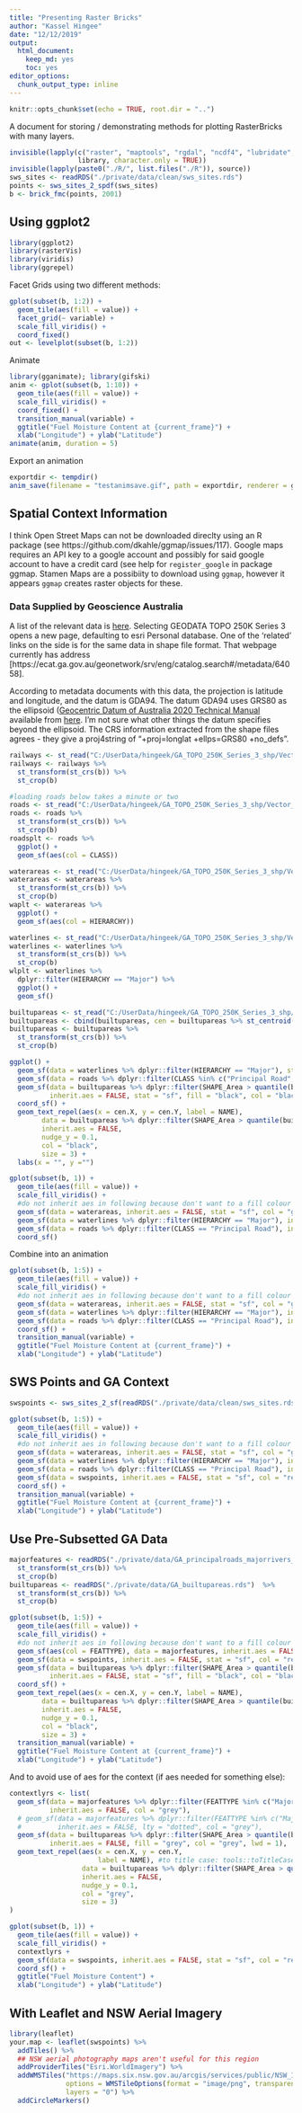 ```yaml
---
title: "Presenting Raster Bricks"
author: "Kassel Hingee"
date: "12/12/2019"
output: 
  html_document: 
    keep_md: yes
    toc: yes
editor_options: 
  chunk_output_type: inline
---
```


```r
knitr::opts_chunk$set(echo = TRUE, root.dir = "..")
```

A document for storing / demonstrating methods for plotting RasterBricks with many layers.

```r
invisible(lapply(c("raster", "maptools", "rgdal", "ncdf4", "lubridate", "sf"),
                 library, character.only = TRUE))
invisible(lapply(paste0("./R/", list.files("./R")), source))
sws_sites <- readRDS("./private/data/clean/sws_sites.rds")
points <- sws_sites_2_spdf(sws_sites)
b <- brick_fmc(points, 2001)
```

## Using ggplot2
```r
library(ggplot2)
library(rasterVis)
library(viridis)
library(ggrepel)
```

Facet Grids using two different methods:
```r
gplot(subset(b, 1:2)) +
  geom_tile(aes(fill = value)) +
  facet_grid(~ variable) + 
  scale_fill_viridis() +
  coord_fixed()
out <- levelplot(subset(b, 1:2))
```


Animate
```r
library(gganimate); library(gifski)
anim <- gplot(subset(b, 1:10)) +
  geom_tile(aes(fill = value)) +
  scale_fill_viridis() +
  coord_fixed() +
  transition_manual(variable) +
  ggtitle("Fuel Moisture Content at {current_frame}") +
  xlab("Longitude") + ylab("Latitude")
animate(anim, duration = 5)
```

Export an animation
```r
exportdir <- tempdir()
anim_save(filename = "testanimsave.gif", path = exportdir, renderer = gifski_renderer)
```

## Spatial Context Information
I think Open Street Maps can not be downloaded direclty using an R package (see https://github.com/dkahle/ggmap/issues/117).
Google maps requires an API key to a google account and possibly for said google account to have a credit card (see help for `register_google` in package ggmap.
Stamen Maps are a possibiity to download using `ggmap`, however it appears `ggmap` creates raster objects for these.


### Data Supplied by Geoscience Australia
A list of the relevant data is [here](http://www.ga.gov.au/scientific-topics/national-location-information/topographic-maps-data/digital-topographic-data).
Selecting GEODATA TOPO 250K Series 3 opens a new page, defaulting to esri Personal database. One of the 'related' links on the side is for the same data in shape file format.
That webpage currently has address [https://ecat.ga.gov.au/geonetwork/srv/eng/catalog.search#/metadata/64058].

According to metadata documents with this data, the projection is latitude and longitude, and the datum is GDA94.
The datum GDA94 uses GRS80 as the ellipsoid ([Geocentric Datum of Australia 2020 Technical Manual](https://www.icsm.gov.au/sites/default/files/GDA2020TechnicalManualV1.1.1.pdf) available from [here](https://www.icsm.gov.au/datum/geocentric-datum-australia-1994-gda94). I'm not sure what other things the datum specifies beyond the ellipsoid.
The CRS information extracted from the shape files agrees - they give a proj4string of "+proj=longlat +ellps=GRS80 +no_defs".


```r
railways <- st_read("C:/UserData/hingeek/GA_TOPO_250K_Series_3_shp/Vector_data/Transport/railways.shp")
railways <- railways %>%
  st_transform(st_crs(b)) %>%
  st_crop(b) 

#loading roads below takes a minute or two
roads <- st_read("C:/UserData/hingeek/GA_TOPO_250K_Series_3_shp/Vector_data/Transport/roads.shp")
roads <- roads %>%
  st_transform(st_crs(b)) %>%
  st_crop(b) 
roadsplt <- roads %>%
  ggplot() + 
  geom_sf(aes(col = CLASS))

waterareas <- st_read("C:/UserData/hingeek/GA_TOPO_250K_Series_3_shp/Vector_data/Hydrography/watercourseareas.shp")
waterareas <- waterareas %>%
  st_transform(st_crs(b)) %>%
  st_crop(b) 
waplt <- waterareas %>%
  ggplot() + 
  geom_sf(aes(col = HIERARCHY))

waterlines <- st_read("C:/UserData/hingeek/GA_TOPO_250K_Series_3_shp/Vector_data/Hydrography/watercourselines.shp")
waterlines <- waterlines %>%
  st_transform(st_crs(b)) %>%
  st_crop(b) 
wlplt <- waterlines %>%
  dplyr::filter(HIERARCHY == "Major") %>%
  ggplot() + 
  geom_sf()

builtupareas <- st_read("C:/UserData/hingeek/GA_TOPO_250K_Series_3_shp/Vector_data/Habitation/builtupareas.shp")
builtupareas <- cbind(builtupareas, cen = builtupareas %>% st_centroid() %>% st_coordinates)
builtupareas <- builtupareas %>%
  st_transform(st_crs(b)) %>%
  st_crop(b) 
```

```r
ggplot() +
  geom_sf(data = waterlines %>% dplyr::filter(HIERARCHY == "Major"), stat = "sf", col = "green") + 
  geom_sf(data = roads %>% dplyr::filter(CLASS %in% c("Principal Road", "Dual Carriageway")), inherit.aes = FALSE, stat = "sf", col = "red", lwd = 1) + 
  geom_sf(data = builtupareas %>% dplyr::filter(SHAPE_Area > quantile(builtupareas$SHAPE_Area, 0.8)),
          inherit.aes = FALSE, stat = "sf", fill = "black", col = "black", lwd = 1) +
  coord_sf() +
  geom_text_repel(aes(x = cen.X, y = cen.Y, label = NAME),
        data = builtupareas %>% dplyr::filter(SHAPE_Area > quantile(builtupareas$SHAPE_Area, 0.8)),
        inherit.aes = FALSE, 
        nudge_y = 0.1,
        col = "black",
        size = 3) +
  labs(x = "", y ="")
```


```r
gplot(subset(b, 1)) +
  geom_tile(aes(fill = value)) +
  scale_fill_viridis() +
  #do not inherit aes in following because don't want to a fill colour given by value
  geom_sf(data = waterareas, inherit.aes = FALSE, stat = "sf", col = "green") + 
  geom_sf(data = waterlines %>% dplyr::filter(HIERARCHY == "Major"), inherit.aes = FALSE, stat = "sf", col = "green") + 
  geom_sf(data = roads %>% dplyr::filter(CLASS == "Principal Road"), inherit.aes = FALSE, stat = "sf", col = "black", lwd = 1) + 
  coord_sf()
```

Combine into an animation
```r
gplot(subset(b, 1:5)) +
  geom_tile(aes(fill = value)) +
  scale_fill_viridis() +
  #do not inherit aes in following because don't want to a fill colour given by value
  geom_sf(data = waterareas, inherit.aes = FALSE, stat = "sf", col = "green") + 
  geom_sf(data = waterlines %>% dplyr::filter(HIERARCHY == "Major"), inherit.aes = FALSE, stat = "sf", col = "green") + 
  geom_sf(data = roads %>% dplyr::filter(CLASS == "Principal Road"), inherit.aes = FALSE, stat = "sf", col = "black", lwd = 1) + 
  coord_sf() +
  transition_manual(variable) +
  ggtitle("Fuel Moisture Content at {current_frame}") +
  xlab("Longitude") + ylab("Latitude")
```


## SWS Points and GA Context
```r
swspoints <- sws_sites_2_sf(readRDS("./private/data/clean/sws_sites.rds"))
```

```r
gplot(subset(b, 1:5)) +
  geom_tile(aes(fill = value)) +
  scale_fill_viridis() +
  #do not inherit aes in following because don't want to a fill colour given by value
  geom_sf(data = waterareas, inherit.aes = FALSE, stat = "sf", col = "green") + 
  geom_sf(data = waterlines %>% dplyr::filter(HIERARCHY == "Major"), inherit.aes = FALSE, stat = "sf", col = "green") + 
  geom_sf(data = roads %>% dplyr::filter(CLASS == "Principal Road"), inherit.aes = FALSE, stat = "sf", col = "black", lwd = 1) + 
  geom_sf(data = swspoints, inherit.aes = FALSE, stat = "sf", col = "red") + 
  coord_sf() +
  transition_manual(variable) +
  ggtitle("Fuel Moisture Content at {current_frame}") +
  xlab("Longitude") + ylab("Latitude")
```


## Use Pre-Subsetted GA Data
```r
majorfeatures <- readRDS("./private/data/GA_principalroads_majorrivers_railsways.rds")  %>% 
  st_transform(st_crs(b)) %>%
  st_crop(b)
builtupareas <- readRDS("./private/data/GA_builtupareas.rds")  %>% 
  st_transform(st_crs(b)) %>%
  st_crop(b)

gplot(subset(b, 1:5)) +
  geom_tile(aes(fill = value)) +
  scale_fill_viridis() +
  #do not inherit aes in following because don't want to a fill colour given by value
  geom_sf(aes(col = FEATTYPE), data = majorfeatures, inherit.aes = FALSE, stat = "sf") +
  geom_sf(data = swspoints, inherit.aes = FALSE, stat = "sf", col = "red") + 
  geom_sf(data = builtupareas %>% dplyr::filter(SHAPE_Area > quantile(builtupareas$SHAPE_Area, 0.8)),
          inherit.aes = FALSE, stat = "sf", fill = "black", col = "black", lwd = 1) +
  coord_sf() +
  geom_text_repel(aes(x = cen.X, y = cen.Y, label = NAME),
        data = builtupareas %>% dplyr::filter(SHAPE_Area > quantile(builtupareas$SHAPE_Area, 0.8)),
        inherit.aes = FALSE, 
        nudge_y = 0.1,
        col = "black",
        size = 3) +
  transition_manual(variable) +
  ggtitle("Fuel Moisture Content at {current_frame}") +
  xlab("Longitude") + ylab("Latitude")
```

And to avoid use of aes for the context (if aes needed for something else):
```r
contextlyrs <- list(
  geom_sf(data = majorfeatures %>% dplyr::filter(FEATTYPE %in% c("Major Road")),
          inherit.aes = FALSE, col = "grey"), 
  # geom_sf(data = majorfeatures %>% dplyr::filter(FEATTYPE %in% c("Major Watercourse")),
  #         inherit.aes = FALSE, lty = "dotted", col = "grey"),
  geom_sf(data = builtupareas %>% dplyr::filter(SHAPE_Area > quantile(builtupareas$SHAPE_Area, 0.8)),
          inherit.aes = FALSE, fill = "grey", col = "grey", lwd = 1),
  geom_text_repel(aes(x = cen.X, y = cen.Y,
                      label = NAME), #to title case: tools::toTitleCase(tolower(as.character(NAME)))),
                  data = builtupareas %>% dplyr::filter(SHAPE_Area > quantile(builtupareas$SHAPE_Area, 0.8)),
                  inherit.aes = FALSE,
                  nudge_y = 0.1,
                  col = "grey",
                  size = 3)
)

gplot(subset(b, 1)) +
  geom_tile(aes(fill = value)) +
  scale_fill_viridis() +
  contextlyrs +
  geom_sf(data = swspoints, inherit.aes = FALSE, stat = "sf", col = "red") + 
  coord_sf() +
  ggtitle("Fuel Moisture Content") +
  xlab("Longitude") + ylab("Latitude")
```


## With Leaflet and NSW Aerial Imagery
```r
library(leaflet)
your.map <- leaflet(swspoints) %>% 
  addTiles() %>%
  ## NSW aerial photography maps aren't useful for this region
  addProviderTiles("Esri.WorldImagery") %>%
  addWMSTiles("https://maps.six.nsw.gov.au/arcgis/services/public/NSW_Imagery/MapServer/WMSServer",
              options = WMSTileOptions(format = "image/png", transparent = F),
              layers = "0") %>%
  addCircleMarkers()
```